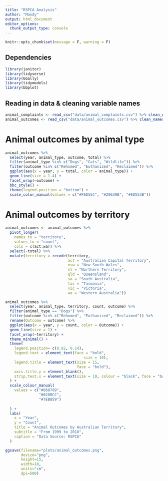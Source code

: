 ```yaml
---
title: "RSPCA Analysis"
author: "Mandy"
output: html_document
editor_options: 
  chunk_output_type: console
---
```


```r
knitr::opts_chunk$set(message = F, warning = F)
```

## Dependencies
```r
library(janitor)
library(tidyverse)
library(GGally)
library(tidymodels)
library(bbplot)
```


## Reading in data & cleaning variable names
```r
animal_complaints <- read_csv("data/animal_complaints.csv") %>% clean_names()
animal_outcomes <- read_csv("data/animal_outcomes.csv") %>% clean_names()
```

# Animal outcomes by animal type
```r
animal_outcomes %>% 
  select(year, animal_type, outcome, total) %>% 
  filter(animal_type %in% c("Dogs", "Cats", "Wildlife")) %>%
  filter(outcome %in% c("Rehomed", "Euthanized", "Reclaimed")) %>% 
  ggplot(aes(x = year, y = total, color = animal_type)) +
  geom_line(size = 1.4) +
  facet_wrap(~outcome) +
  bbc_style() +
  theme(legend.position = "bottom") +
  scale_color_manual(values = c("#F6D55C", "#20639B", "#ED553B"))
```

# Animal outcomes by territory

```r

animal_outcomes <- animal_outcomes %>%
  pivot_longer(
    names_to = "territory", 
    values_to = "count",
    cols = c(act:wa)) %>% 
  select(-total) %>% 
  mutate(territory = recode(territory,
                            act = "Australian Capital Territory",
                            nsw = "New South Wales",
                            nt = "Northern Territory",
                            qld = "Queensland",
                            sa = "South Australia",
                            tas = "Tasmania",
                            vic = "Victoria",
                            wa = "Western Australia"))

animal_outcomes %>% 
  select(year, animal_type, territory, count, outcome) %>% 
  filter(animal_type == "Dogs") %>% 
  filter(outcome %in% c("Rehomed", "Euthanized", "Reclaimed")) %>% 
  rename(Outcome = outcome) %>% 
  ggplot(aes(x = year, y = count, color = Outcome)) +
  geom_line(size = 1) +
  facet_wrap(~territory) +
  theme_minimal() +
  theme(
    legend.position= c(0.82, 0.14),
    legend.text = element_text(face = "bold",
                                   size = 10),
    legend.title = element_text(size = 15,
                                face = "bold"),
    axis.title.y = element_blank(),
    strip.text.x = element_text(size = 10, colour = "black", face = "bold")
  ) +
  scale_colour_manual(
    values = c("#868789",
               "#028BCC",
               "#7EB859")
    
  ) +
  labs(
    x = "Year",
    y = "Count",
    title = "Animal Outcomes by Australian Territory",
    subtitle = "From 1999 to 2018",
    caption = "Data Source: RSPCA"
  )
```

```r
ggsave(filename="plots/animal_outcomes.png", 
       device="png", 
       height=15, 
       width=18, 
       units="cm", 
       dpi=500)

```
